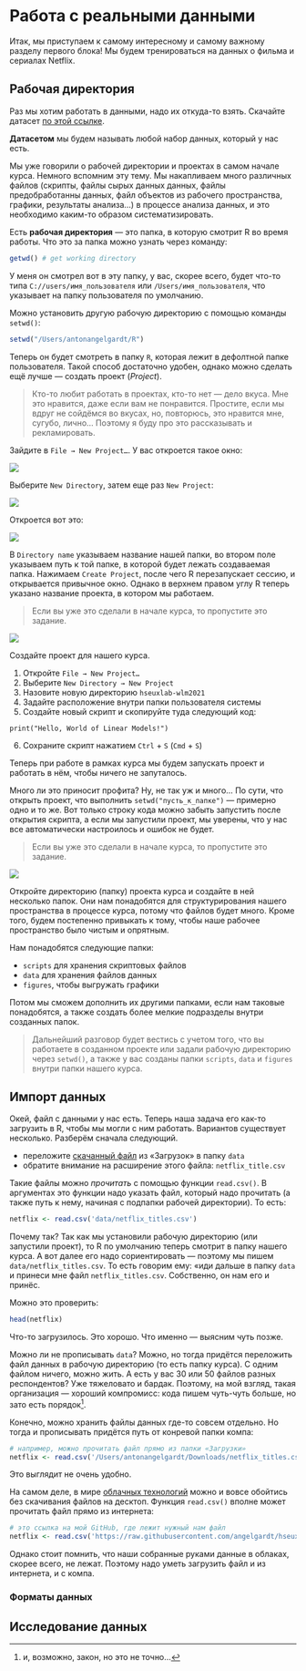 # Работа с реальными данными

Итак, мы приступаем к самому интересному и самому важному разделу первого блока! Мы будем тренироваться на данных о фильма и сериалах Netflix.


## Рабочая директория

Раз мы хотим работать в данными, надо их откуда-то взять. Скачайте датасет [по этой ссылке](https://drive.google.com/uc?export=download&id=1P1liIRyPrYnmFmoAFUDJthki_dWhalzF).

**Датасетом** мы будем называть любой набор данных, который у нас есть.

Мы уже говорили о рабочей директории и проектах в самом начале курса. Немного вспомним эту тему. Мы накапливаем много различных файлов (скрипты, файлы сырых данных данных, файлы предобработанны данных, файл объектов из рабочего пространства, графики, результаты анализа…) в процессе анализа данных, и это необходимо каким-то образом систематизировать.

Есть **рабочая директория** --- это папка, в которую смотрит R во время работы. Что это за папка можно узнать через команду:

```r
getwd() # get working directory
```

У меня он смотрел вот в эту папку, у вас, скорее всего, будет что-то типа `C://users/имя_пользователя` или `/Users/имя_пользователя`, что указывает на папку пользователя по умолчанию.

Можно установить другую рабочую директорию с помощью команды `setwd()`:

```r
setwd("/Users/antonangelgardt/R")
```

Теперь он будет смотреть в папку `R`, которая лежит в дефолтной папке пользователя. Такой способ достаточно удобен, однако можно сделать ещё лучше --- создать проект (*Project*).

> Кто-то любит работать в проектах, кто-то нет --- дело вкуса. Мне это нравится, даже если вам не понравится. Простите, если мы вдруг не сойдёмся во вкусах, но, повторюсь, это нравится мне, сугубо, лично… Поэтому я буду про это рассказывать и рекламировать.

Зайдите в `File → New Project…`. У вас откроется такое окно:

![](img/proj1.png)

Выберите `New Directory`, затем еще раз `New Project`:

![](img/proj2.png)

Откроется вот это:

![](img/proj3.png)

В `Directory name` указываем название нашей папки, во втором поле указываем путь к той папке, в которой будет лежать создаваемая папка. Нажимаем `Create Project`, после чего R перезапускает сессию, и открывается привычное окно. Однако в верхнем правом углу R теперь указано название проекта, в котором мы работаем.


> Если вы уже это сделали в начале курса, то пропустите это задание.

<img class="taskimg" src="img/task.png">
<div class="task">
Создайте проект для нашего курса.

1. Откройте `File → New Project…`
2. Выберите `New Directory → New Project`
3. Назовите новую директорию `hseuxlab-wlm2021`
4. Задайте расположение внутри папки пользователя системы
5. Создайте новый скрипт и скопируйте туда следующий код:

```
print("Hello, World of Linear Models!")
```

6. Сохраните скрипт нажатием `Ctrl` + `S` (`Cmd` + `S`)
</div>

Теперь при работе в рамках курса мы будем запускать проект и работать в нём, чтобы ничего не запуталось.


Много ли это приносит профита? Ну, не так уж и много… По сути, что открыть проект, что выполнить `setwd("пусть_к_папке")` --- примерно одно и то же. Вот только строку кода можно забыть запустить после открытия скрипта, а если мы запустили проект, мы уверены, что у нас все автоматически настроилось и ошибок не будет.


> Если вы уже это сделали в начале курса, то пропустите это задание.

<img class="taskimg" src="img/task.png">
<div class="task">
Откройте директорию (папку) проекта курса и создайте в ней несколько папок. Они нам понадобятся для структурирования нашего пространства в процессе курса, потому что файлов будет много. Кроме того, будем постепенно привыкать к тому, чтобы наше рабочее пространство было чистым и опрятным.

Нам понадобятся следующие папки:

* `scripts` для хранения скриптовых файлов
* `data` для хранения файлов данных
* `figures`, чтобы выгружать графики

Потом мы сможем дополнить их другими папками, если нам таковые понадобятся, а также создать более мелкие подразделы внутри созданных папок.
</div>

> Дальнейший разговор будет вестись с учетом того, что вы работаете в созданном проекте или задали рабочую директорию через `setwd()`, а также у вас созданы папки `scripts`, `data` и `figures` внутри папки нашего курса.

## Импорт данных

Окей, файл с данными у нас есть. Теперь наша задача его как-то загрузить в R, чтобы мы могли с ним работать. Вариантов существует несколько. Разберём сначала следующий.

* переложите [скачанный файл](https://drive.google.com/uc?export=download&id=1P1liIRyPrYnmFmoAFUDJthki_dWhalzF) из «Загрузок» в папку `data`
* обратите внимание на расширение этого файла: `netflix_title.csv`

Такие файлы можно *прочитать* с помощью функции `read.csv()`. В аргументах это функции надо указать файл, который надо прочитать (а также путь к нему, начиная с подпапки рабочей директории). То есть:

```r
netflix <- read.csv('data/netflix_titles.csv')
```

Почему так? Так как мы установили рабочую директорию (или запустили проект), то R по умолчанию теперь смотрит в папку нашего курса. А вот далее его надо сориентировать --- поэтому мы пишем `data/netflix_titles.csv`. То есть говорим ему: «иди дальше в папку `data` и принеси мне файл `netflix_titles.csv`. Собственно, он нам его и принёс.

Можно это проверить:
```r
head(netflix)
```

Что-то загрузилось. Это хорошо. Что именно --- выясним чуть позже.

Можно ли не прописывать `data`? Можно, но тогда придётся переложить файл данных в рабочую директорию (то есть папку курса). С одним файлом ничего, можно жить. А есть у вас 30 или 50 файлов разных респондентов? Уже тяжеловато и бардак. Поэтому, на мой взгляд, такая организация --- хороший компромисс: кода пишем чуть-чуть больше, но зато есть порядок[^1].

Конечно, можно хранить файлы данных где-то совсем отдельно. Но тогда и прописывать придётся путь от конревой папки компа:

```r
# например, можно прочитать файл прямо из папки «Загрузки»
netflix <- read.csv('/Users/antonangelgardt/Downloads/netflix_titles.csv')
```

Это выглядит не очень удобно.

На самом деле, в мире [облачных технологий](https://ru.wikipedia.org/wiki/Облачное_хранилище_данных) можно и вовсе обойтись без скачивания файлов на десктоп. Функция `read.csv()` вполне может прочитать файл прямо из интернета:

```r
# это ссылка на мой GitHub, где лежит нужный нам файл
netflix <- read.csv('https://raw.githubusercontent.com/angelgardt/hseuxlab-wlm2021/master/data/netflix_titles.csv')
```

Однако стоит помнить, что наши собранные руками данные в облаках, скорее всего, не лежат. Поэтому надо уметь загрузить файл и из интернета, и с компа.


### Форматы данных



## Исследование данных

[^1]: и, возможно, закон, но это не точно…